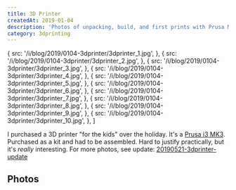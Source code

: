 ```yaml
---
title: 3D Printer
createdAt: 2019-01-04
description: 'Photos of unpacking, build, and first prints with Prusa MK3.'
category: 3dprinting
---
```



  {
    src: '/i/blog/2019/0104-3dprinter/3dprinter_1.jpg',
  },
  {
    src: '/i/blog/2019/0104-3dprinter/3dprinter_2.jpg',
  },
  {
    src: '/i/blog/2019/0104-3dprinter/3dprinter_3.jpg',
  },
  {
    src: '/i/blog/2019/0104-3dprinter/3dprinter_4.jpg',
  },
  {
    src: '/i/blog/2019/0104-3dprinter/3dprinter_5.jpg',
  },
  {
    src: '/i/blog/2019/0104-3dprinter/3dprinter_6.jpg',
  },
  {
    src: '/i/blog/2019/0104-3dprinter/3dprinter_7.jpg',
  },
  {
    src: '/i/blog/2019/0104-3dprinter/3dprinter_8.jpg',
  },
  {
    src: '/i/blog/2019/0104-3dprinter/3dprinter_9.jpg',
  },
  {
    src: '/i/blog/2019/0104-3dprinter/3dprinter_10.jpg',
  },
]

I purchased a 3D printer &quot;for the kids&quot; over the holiday. It's a
[Prusa i3 MK3](https://www.prusa3d.com/original-prusa-i3-mk3/).
Purchased as a kit and had to be assembled. Hard to justify practically, but it's _really_ interesting. For
more photos, see update: [20190521-3dprinter-update](/blog/2019/20190521-3dprinter-update)

<h2>Photos</h2>
<BlogPhotosSimple photos={photos} />
